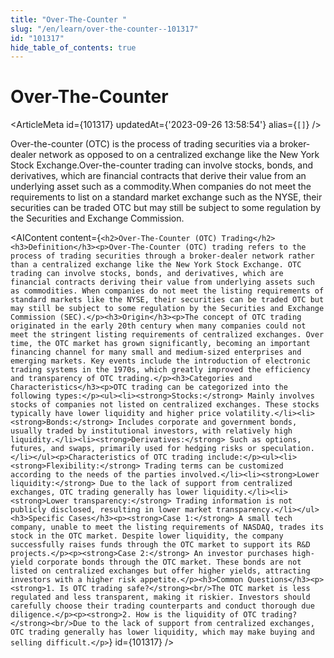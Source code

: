 ```yaml
---
title: "Over-The-Counter "
slug: "/en/learn/over-the-counter--101317"
id: "101317"
hide_table_of_contents: true
---
```



# Over-The-Counter 

<ArticleMeta id={101317} updatedAt={'2023-09-26 13:58:54'} alias={`[]`} />
<div className='border-solid border-b border-t-0 my-4 border-[var(--ifm-color-gray-300)]' />

Over-the-counter (OTC) is the process of trading securities via a broker-dealer network as opposed to on a centralized exchange like the New York Stock Exchange.Over-the-counter trading can involve stocks, bonds, and derivatives, which are financial contracts that derive their value from an underlying asset such as a commodity.When companies do not meet the requirements to list on a standard market exchange such as the NYSE, their securities can be traded OTC but may still be subject to some regulation by the Securities and Exchange Commission.

<AIContent content={`<h2>Over-The-Counter (OTC) Trading</h2><h3>Definition</h3><p>Over-The-Counter (OTC) trading refers to the process of trading securities through a broker-dealer network rather than a centralized exchange like the New York Stock Exchange. OTC trading can involve stocks, bonds, and derivatives, which are financial contracts deriving their value from underlying assets such as commodities. When companies do not meet the listing requirements of standard markets like the NYSE, their securities can be traded OTC but may still be subject to some regulation by the Securities and Exchange Commission (SEC).</p><h3>Origin</h3><p>The concept of OTC trading originated in the early 20th century when many companies could not meet the stringent listing requirements of centralized exchanges. Over time, the OTC market has grown significantly, becoming an important financing channel for many small and medium-sized enterprises and emerging markets. Key events include the introduction of electronic trading systems in the 1970s, which greatly improved the efficiency and transparency of OTC trading.</p><h3>Categories and Characteristics</h3><p>OTC trading can be categorized into the following types:</p><ul><li><strong>Stocks:</strong> Mainly involves stocks of companies not listed on centralized exchanges. These stocks typically have lower liquidity and higher price volatility.</li><li><strong>Bonds:</strong> Includes corporate and government bonds, usually traded by institutional investors, with relatively high liquidity.</li><li><strong>Derivatives:</strong> Such as options, futures, and swaps, primarily used for hedging risks or speculation.</li></ul><p>Characteristics of OTC trading include:</p><ul><li><strong>Flexibility:</strong> Trading terms can be customized according to the needs of the parties involved.</li><li><strong>Lower liquidity:</strong> Due to the lack of support from centralized exchanges, OTC trading generally has lower liquidity.</li><li><strong>Lower transparency:</strong> Trading information is not publicly disclosed, resulting in lower market transparency.</li></ul><h3>Specific Cases</h3><p><strong>Case 1:</strong> A small tech company, unable to meet the listing requirements of NASDAQ, trades its stock in the OTC market. Despite lower liquidity, the company successfully raises funds through the OTC market to support its R&D projects.</p><p><strong>Case 2:</strong> An investor purchases high-yield corporate bonds through the OTC market. These bonds are not listed on centralized exchanges but offer higher yields, attracting investors with a higher risk appetite.</p><h3>Common Questions</h3><p><strong>1. Is OTC trading safe?</strong><br/>The OTC market is less regulated and less transparent, making it riskier. Investors should carefully choose their trading counterparts and conduct thorough due diligence.</p><p><strong>2. How is the liquidity of OTC trading?</strong><br/>Due to the lack of support from centralized exchanges, OTC trading generally has lower liquidity, which may make buying and selling difficult.</p>`} id={101317} />
